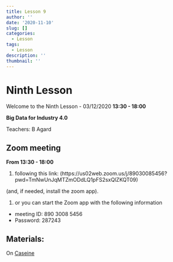 ```yaml
---
title: Lesson 9
author: ''
date: '2020-11-10'
slug: []
categories:
  - Lesson
tags:
  - Lesson
description: ''
thumbnail: ''
---
```


# Ninth Lesson

Welcome to the Ninth Lesson - 03/12/2020 **13:30 - 18:00**

**Big Data for Industry 4.0**

Teachers: B Agard

## Zoom meeting

**From 13:30 - 18:00**

1. following this link: (https://us02web.zoom.us/j/89030085456?pwd=TmNwUnJqMTZmODdLQ1pFS2sxQlZKQT09)

(and, if needed, install the zoom app).

1. or you can start the Zoom app with the following information
  + meeting ID: 890 3008 5456
  + Password: 287243


## Materials:

On [Caseine](https://moodle.caseine.org/course/view.php?id=644&section=0#section-11)
